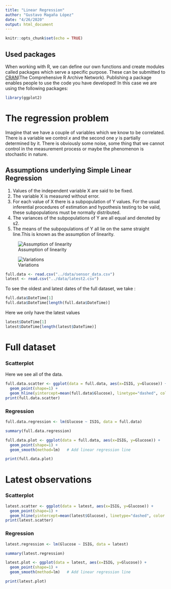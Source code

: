 ```yaml
---
title: "Linear Regression"
author: "Gustavo Magaña López"
date: "4/26/2020"
output: html_document
---
```


```r
knitr::opts_chunk$set(echo = TRUE)
```

## Used packages
When working with R, we can define our own functions and create modules called packages which serve a specific purpose. These can be submitted to [CRAN](https://cran.r-project.org/)(The Comprehensive R Archive Network). Publishing a package enables people to use the code you have developed!
In this case we are using the following packages:
```r
library(ggplot2)
```

# The regression problem
Imagine that we have a couple of variables which we know to be correlated. There is a variable we control $x$ and the second one $y$ is partially determined by it.
There is obviously some noise, some thing that we cannot control in the
measurement process or maybe the phenomenon is stochastic in nature.

## Assumptions underlying Simple Linear Regression
1. Values of the independent variable X are said to be fixed.
2. The variable X is measured without error.
3. For each value of X there is a subpopulation of Y values. For the usual inferential procedures of estimation and hypothesis testing to be valid, these subpopulations must be normally distributed. 
4. The variances of the subpopulations of Y are all equal and denoted by s2.
5. The means of the subpopulations of Y all lie on the same straight line.This is known as the assumption of linearity.

![Assumption of linearity](../imgs/simple_reg.png)


![Variations](../imgs/reg_explained.png)

```r
full.data <- read.csv("../data/sensor_data.csv")
latest <- read.csv("../data/latest2.csv")
```


To see the oldest and latest dates of the full dataset, we take :
```r
full.data$DateTime[1]
full.data$DateTime[length(full.data$DateTime)]
```

Here we only have the latest values
```r
latest$DateTime[1]
latest$DateTime[length(latest$DateTime)]
```



# Full dataset

### Scatterplot
Here we see all of the data.
```r
full.data.scatter <- ggplot(data = full.data, aes(x=ISIG, y=Glucose)) +
  geom_point(shape=1) +
  geom_hline(yintercept=mean(full.data$Glucose), linetype="dashed", color = "blue")
print(full.data.scatter)
```


### Regression
```r
full.data.regression <- lm(Glucose ~ ISIG, data = full.data)

summary(full.data.regression)

full.data.plot <- ggplot(data = full.data, aes(x=ISIG, y=Glucose)) +
  geom_point(shape=1) +
  geom_smooth(method=lm)   # Add linear regression line 

print(full.data.plot)
```


# Latest observations

### Scatterplot
```r
latest.scatter <- ggplot(data = latest, aes(x=ISIG, y=Glucose)) +
  geom_point(shape=1) +
  geom_hline(yintercept=mean(latest$Glucose), linetype="dashed", color = "blue")
print(latest.scatter)
```


### Regression
```r
latest.regression <- lm(Glucose ~ ISIG, data = latest)

summary(latest.regression)

latest.plot <- ggplot(data = latest, aes(x=ISIG, y=Glucose)) +
  geom_point(shape=1) +
  geom_smooth(method=lm)   # Add linear regression line 

print(latest.plot)
```



